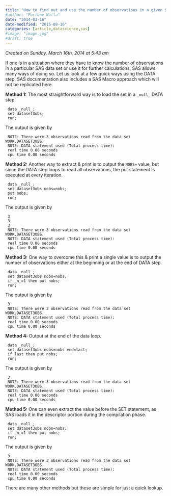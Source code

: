 ```yaml
---
title: "How to find out and use the number of observations in a given SAS data set"
#author: "Fortune Walla"
date: "2014-03-16"
date-modified: "2015-08-16"
categories: [article,datascience,sas]
#image: "image.jpg"
#draft: true
---
```

*Created on Sunday, March 16th, 2014 at 5:43 am*

If one is in a situation where they have to know the number of observations in a particular SAS data set or use it for further calculations, SAS allows many ways of doing so. Let us look at a few quick ways using the DATA step. SAS documentation also includes a SAS Macro approach which will not be replicated here.

**Method 1:** The most straightforward way is to load the set in a `_null_` DATA step.
```
 data _null_;
 set dataset3obs;
 run;
```
The output is given by
```
 NOTE: There were 3 observations read from the data set WORK.DATASET3OBS.
 NOTE: DATA statement used (Total process time):
 real time 0.00 seconds
 cpu time 0.00 seconds
```
**Method 2:** Another way to extract & print is to output the `NOBS=` value, but since the DATA step loops to read all observations, the put statement is executed at every iteration.
```
 data _null_;
 set dataset3obs nobs=nobs;
 put nobs;
 run;
```
The output is given by
```
 3
 3
 3
 NOTE: There were 3 observations read from the data set WORK.DATASET3OBS.
 NOTE: DATA statement used (Total process time):
 real time 0.00 seconds
 cpu time 0.00 seconds
```
**Method 3:** One way to overcome this & print a single value is to output the number of observations either at the beginning or at the end of DATA step.
```
 data _null_;
 set dataset3obs nobs=nobs;
 if _n_=1 then put nobs;
 run;
```
The output is given by
```
 3
 NOTE: There were 3 observations read from the data set WORK.DATASET3OBS.
 NOTE: DATA statement used (Total process time):
 real time 0.00 seconds
 cpu time 0.00 seconds
```
**Method 4:** Output at the end of the data loop.
```
 data _null_;
 set dataset3obs nobs=nobs end=last;
 if last then put nobs;
 run;
```
The output is given by
```
 3
 NOTE: There were 3 observations read from the data set WORK.DATASET3OBS.
 NOTE: DATA statement used (Total process time):
 real time 0.00 seconds
 cpu time 0.00 seconds
```
**Method 5:** One can even extract the value before the SET statement, as SAS loads it in the descriptor portion during the compilation phase.
```
 data _null_;
 set dataset3obs nobs=nobs;
 if _n_=1 then put nobs;
 run;
```
The output is given by
```
 3
 NOTE: There were 3 observations read from the data set WORK.DATASET3OBS.
 NOTE: DATA statement used (Total process time):
 real time 0.00 seconds
 cpu time 0.00 seconds
```
There are many other methods but these are simple for just a quick lookup.
